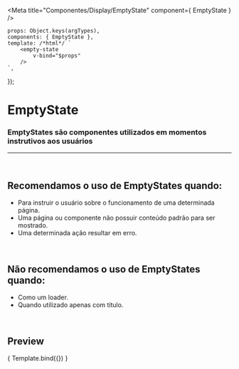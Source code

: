 
<Meta
	title="Componentes/Display/EmptyState"
	component={ EmptyState }
/>

	props: Object.keys(argTypes),
	components: { EmptyState },
	template: /*html*/ `
		<empty-state
			v-bind="$props" 
		/>
	`,
});

# EmptyState

### EmptyStates são componentes utilizados em momentos instrutivos aos usuários

---
<br />

## Recomendamos o uso de EmptyStates quando:
- Para instruir o usuário sobre o funcionamento de uma determinada página.
- Uma página ou componente não possuir conteúdo padrão para ser mostrado.
- Uma determinada ação resultar em erro.

<br />

## Não recomendamos o uso de EmptyStates quando:
- Como um loader.
- Quando utilizado apenas com título.

<br />

## Preview

<Canvas>
	<Story
		name="EmptyState"
		args={{
			emptyStateImage: 'static/media/CuidaTempLogo.f4adb1cc.png',
			imgDescription: 'Imagem de empty state',
			title: 'Título do empty state',
			text: 'Para sair dessa situação de empty state, realize a ação abaixo',
			showActionButton: true,
			buttonText: 'Adicionar novo recurso',
		}}
	>
		{ Template.bind({}) }
	</Story>
</Canvas>

<ArgsTable story="EmptyState" />